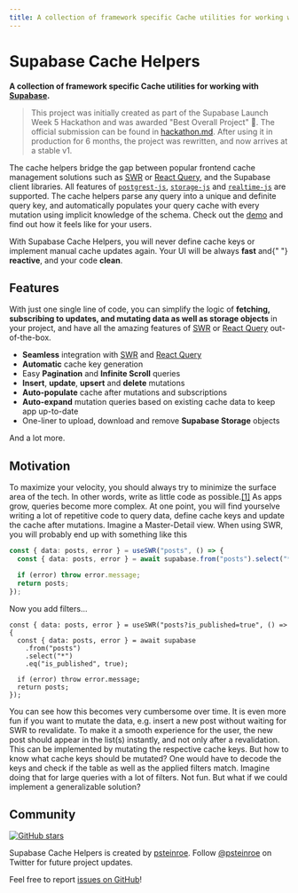 ```yaml
---
title: A collection of framework specific Cache utilities for working with Supabase
---
```



# Supabase Cache Helpers

**A collection of framework specific Cache utilities for working with <a href="https://supabase.com" alt="Supabase" target="\_parent">Supabase</a>.**

> This project was initially created as part of the Supabase Launch Week 5 Hackathon and was awarded "Best Overall Project" 🥇. The official submission can be found in [hackathon.md](https://github.com/psteinroe/supabase-cache-helpers/blob/main/hackathon.md). After using it in production for 6 months, the project was rewritten, and now arrives at a stable v1.

The cache helpers bridge the gap between popular frontend cache management solutions such as [SWR](https://swr.vercel.app) or [React Query](https://tanstack.com/query/latest), and the Supabase client libraries. All features of [`postgrest-js`](https://github.com/supabase/postgrest-js), [`storage-js`](https://github.com/supabase/storage-js) and [`realtime-js`](https://github.com/supabase/realtime-js) are supported. The cache helpers parse any query into a unique and definite query key, and automatically populates your query cache with every mutation using implicit knowledge of the schema. Check out the [demo](https://supabase-cache-helpers-swr-demo.vercel.app) and find out how it feels like for your users.

<Callout emoji="✅">
  With Supabase Cache Helpers, you will never define cache keys or implement
  manual cache updates again. Your UI will be always <strong>fast</strong> and{" "}
  <strong>reactive</strong>, and your code <strong>clean</strong>.
</Callout>

## Features

With just one single line of code, you can simplify the logic of **fetching, subscribing to updates, and mutating data as well as storage objects** in your project, and have all the amazing features of [SWR](https://swr.vercel.app) or [React Query](https://tanstack.com/query/latest) out-of-the-box.

- **Seamless** integration with [SWR](https://swr.vercel.app) and [React Query](https://tanstack.com/query/latest)
- **Automatic** cache key generation
- Easy **Pagination** and **Infinite Scroll** queries
- **Insert**, **update**, **upsert** and **delete** mutations
- **Auto-populate** cache after mutations and subscriptions
- **Auto-expand** mutation queries based on existing cache data to keep app up-to-date
- One-liner to upload, download and remove **Supabase Storage** objects

And a lot more.

## Motivation

To maximize your velocity, you should always try to minimize the surface area of the tech. In other words, write as little code as possible.[[1]](https://paul.copplest.one/blog/nimbus-tech-2019-04.html) As apps grow, queries become more complex. At one point, you will find yourselve writing a lot of repetitive code to query data, define cache keys and update the cache after mutations. Imagine a Master-Detail view. When using SWR, you will probably end up with something like this

```ts
const { data: posts, error } = useSWR("posts", () => {
  const { data: posts, error } = await supabase.from("posts").select("*");

  if (error) throw error.message;
  return posts;
});
```

Now you add filters...

```tsx
const { data: posts, error } = useSWR("posts?is_published=true", () => {
  const { data: posts, error } = await supabase
    .from("posts")
    .select("*")
    .eq("is_published", true);

  if (error) throw error.message;
  return posts;
});
```

You can see how this becomes very cumbersome over time. It is even more fun if you want to mutate the data, e.g. insert a new post without waiting for SWR to revalidate. To make it a smooth experience for the user, the new post should appear in the list(s) instantly, and not only after a revalidation. This can be implemented by mutating the respective cache keys. But how to know what cache keys should be mutated? One would have to decode the keys and check if the table as well as the applied filters match. Imagine doing that for large queries with a lot of filters. Not fun. But what if we could implement a generalizable solution?

## Community

[![GitHub stars](https://img.shields.io/github/stars/psteinroe/supabase-cache-helpers.svg?style=social&label=Star&maxAge=2592000)](https://GitHub.com/Naereen/StrapDown.js/stargazers/)

Supabase Cache Helpers is created by [psteinroe](https://github.com/psteinroe).
Follow [@psteinroe](https://twitter.com/psteinroe) on Twitter for future project updates.

Feel free to report [issues on GitHub](https://github.com/psteinroe/supabase-cache-helpers/issues)!
